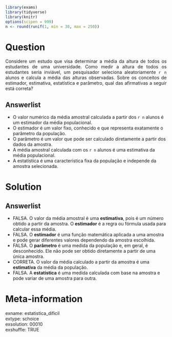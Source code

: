 ```r
library(exams)
library(tidyverse)
library(knitr)
options(scipen = 999)
n <- round(runif(1, min = 30, max = 250))

```

Question
========

<p style="text-align: justify;">
Considere um estudo que visa determinar a média da altura de todos os estudantes de uma universidade. Como medir a altura de todos os estudantes seria inviável, um pesquisador seleciona aleatoriamente `r n` alunos e calcula a média das alturas observadas. Sobre os conceitos de estimador, estimativa, estatística e parâmetro, qual das afirmativas a seguir está correta?
</p>

Answerlist
----------

* O valor numérico da média amostral calculada a partir dos `r n` alunos é um estimador da média populacional.
* O estimador é um valor fixo, conhecido e que representa exatamente o parâmetro da população.
* O parâmetro é um valor que pode ser calculado diretamente a partir dos dados da amostra.
* A média amostral calculada com os `r n` alunos é uma estimativa da média populacional.
* A estatística é uma característica fixa da população e independe da amostra selecionada.

Solution
========

Answerlist
----------

* FALSA. O valor da média amostral é uma **estimativa**, pois é um número obtido a partir da amostra. O **estimador** é a regra ou fórmula usada para calcular essa média.
* FALSA. O **estimador** é uma função matemática aplicada a uma amostra e pode gerar diferentes valores dependendo da amostra escolhida.
* FALSA. O **parâmetro** é uma medida da população e, em geral, é desconhecido. Ele não pode ser obtido diretamente a partir de uma única amostra.
* CORRETA. O valor da média calculado a partir da amostra é uma **estimativa** da média da população.
* FALSA. A **estatística** é uma medida calculada com base na amostra e pode variar de uma amostra para outra.

Meta-information
================

exname: estatistica_dificil  
extype: schoice  
exsolution: 00010  
exshuffle: TRUE  
